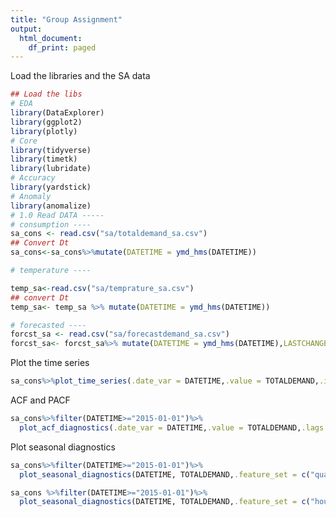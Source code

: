 ---
title: "Group Assignment"
output:
  html_document:
    df_print: paged
---

Load the libraries and the SA data 

```{r}
## Load the libs
# EDA
library(DataExplorer)
library(ggplot2)
library(plotly)
# Core 
library(tidyverse)
library(timetk)
library(lubridate)
# Accuracy
library(yardstick)
# Anomaly
library(anomalize)
# 1.0 Read DATA -----
# consumption ----
sa_cons <- read.csv("sa/totaldemand_sa.csv")
## Convert Dt
sa_cons<-sa_cons%>%mutate(DATETIME = ymd_hms(DATETIME))

# temperature ----

temp_sa<-read.csv("sa/temprature_sa.csv")
## convert Dt
temp_sa<- temp_sa %>% mutate(DATETIME = ymd_hms(DATETIME))

# forecasted ----
forcst_sa <- read.csv("sa/forecastdemand_sa.csv") 
forcst_sa<- forcst_sa%>% mutate(DATETIME = ymd_hms(DATETIME),LASTCHANGED = ymd_hms(LASTCHANGED))
```

Plot the time series

```{r}
sa_cons%>%plot_time_series(.date_var = DATETIME,.value = TOTALDEMAND,.interactive = F)

```
ACF and PACF

```{r}
sa_cons%>%filter(DATETIME>="2015-01-01")%>%
  plot_acf_diagnostics(.date_var = DATETIME,.value = TOTALDEMAND,.lags = 0:17520)
```
Plot seasonal diagnostics

```{r}
sa_cons%>%filter(DATETIME>="2015-01-01")%>%
  plot_seasonal_diagnostics(DATETIME, TOTALDEMAND,.feature_set = c("quarter","month.lbl"),.y_lab = "DEMAND")
```
```{r}
sa_cons %>%filter(DATETIME>="2015-01-01")%>%
  plot_seasonal_diagnostics(DATETIME, TOTALDEMAND,.feature_set = c("hour","wday.lbl","week"),.y_lab = "DEMAND")

```
